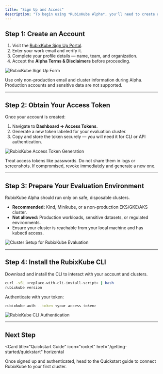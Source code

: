 ```yaml
---
title: "Sign Up and Access"
description: "To begin using *RubixKube Alpha*, you'll need to create an account, generate your access token, and set up your evaluation environment."
---
```



## Step 1: Create an Account

1. Visit the [RubixKube Sign Up Portal](<replace-with-signup-url>).  
2. Enter your work email and verify it.  
3. Complete your profile details — name, team, and organization.  
4. Accept the **Alpha Terms & Disclaimers** before proceeding.  

<Image
  src="/images/signup-form.png"
  alt="RubixKube Sign Up Form"
/>

<Warning>
  Use only non-production email and cluster information during Alpha.  
  Production accounts and sensitive data are not supported.
</Warning>

---

## Step 2: Obtain Your Access Token

Once your account is created:

1. Navigate to **Dashboard → Access Tokens**.  
2. Generate a new token labeled for your evaluation cluster.  
3. Copy and store the token securely — you will need it for CLI or API authentication.  

<Image
  src="../images/access-token.png"
  alt="RubixKube Access Token Generation"
/>

<Note>
  Treat access tokens like passwords. Do not share them in logs or screenshots.  
  If compromised, revoke immediately and generate a new one.
</Note>

---

## Step 3: Prepare Your Evaluation Environment

RubixKube Alpha should run only on safe, disposable clusters.

- **Recommended:** Kind, Minikube, or a non-production EKS/GKE/AKS cluster.  
- **Not allowed:** Production workloads, sensitive datasets, or regulated environments.  
- Ensure your cluster is reachable from your local machine and has kubectl access.  

<Image
  src="/images/cluster-setup.png"
  alt="Cluster Setup for RubixKube Evaluation"
/>

---

## Step 4: Install the RubixKube CLI

Download and install the CLI to interact with your account and clusters.

```bash
curl -sSL <replace-with-cli-install-script> | bash
rubixkube version
```

Authenticate with your token:

```bash
rubixkube auth --token <your-access-token>
```

<Image
  src="/images/cli-auth.png"
  alt="RubixKube CLI Authentication"
/>

---

## Next Step

<Card
  title="Quickstart Guide"
  icon="rocket"
  href="/getting-started/quickstart"
  horizontal
>
Once signed up and authenticated, head to the Quickstart guide to connect RubixKube to your first cluster.
</Card>